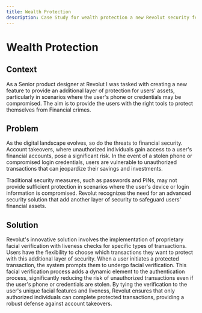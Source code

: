 ```yaml
---
title: Wealth Protection
description: Case Study for wealth protection a new Revolut security feature
---
```


# Wealth Protection

## Context

As a Senior product designer at Revolut I was tasked with creating a new feature to provide an additional layer of protection for users' assets, particularly
in scenarios where the user's phone or credentials may be compromised. The aim is to provide the users with the right tools to protect themselves from Financial crimes.

## Problem
As the digital landscape evolves, so do the threats to financial security. Account takeovers, where unauthorized individuals gain access to a user's financial accounts,
pose a significant risk. In the event of a stolen phone or compromised login credentials, users are vulnerable to unauthorized transactions that can jeopardize their
savings and investments.

Traditional security measures, such as passwords and PINs, may not provide sufficient protection in scenarios where the user's device or login information is compromised. 
Revolut recognizes the need for an advanced security solution that add another layer of security to safeguard users' financial assets.

## Solution

Revolut's innovative solution involves the implementation of proprietary facial verification with liveness checks for specific types of transactions. 
Users have the flexibility to choose which transactions they want to protect with this additional layer of security.
<Gallery>
<MyGallery img="/wp/zero.png" w="3824" h="3731" />
When a user initiates a protected transaction, the system prompts them to undergo facial verification. This facial verification process adds a dynamic element 
to the authentication process, significantly reducing the risk of unauthorized transactions even if the user's phone or credentials are stolen. By tying the verification 
to the user's unique facial features and liveness, Revolut ensures that only authorized individuals can complete protected transactions, providing a robust defense against account takeovers.
<MyGallery img="/wp/one.png" w="2928" h="1052" />
</Gallery>
